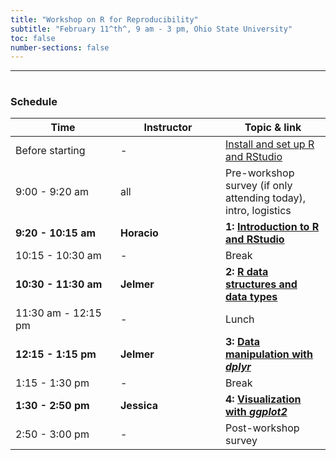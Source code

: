 ```yaml
---
title: "Workshop on R for Reproducibility"
subtitle: "February 11^th^, 9 am - 3 pm, Ohio State University"
toc: false
number-sections: false
---
```


------------------------------------------------------------------------

<hr style="height:1pt; visibility:hidden;" />

### Schedule

| Time | Instructor | Topic & link |
|------------------------|------------------------|------------------------|
| Before starting | \- | [Install and set up R and RStudio](0_setup.qmd) |
| 9:00 - 9:20 am | all | Pre-workshop survey (if only attending today), intro, logistics |
| **9:20 - 10:15 am** | **Horacio** | **1:** [**Introduction to R and RStudio**](1_intro.qmd) |
| 10:15 - 10:30 am | \- | Break |
| **10:30 - 11:30 am** | **Jelmer** | **2:** [**R data structures and data types**](2_data-structures.qmd) |
| 11:30 am - 12:15 pm | \- | Lunch |
| **12:15 - 1:15 pm** | **Jelmer** | **3:** [**Data manipulation with *dplyr***](3_dplyr.qmd) |
| 1:15 - 1:30 pm | \- | Break |
| **1:30 - 2:50 pm** | **Jessica** | **4:** [**Visualization with *ggplot2***](4_ggplot.qmd) |
| 2:50 - 3:00 pm | \- | Post-workshop survey |
